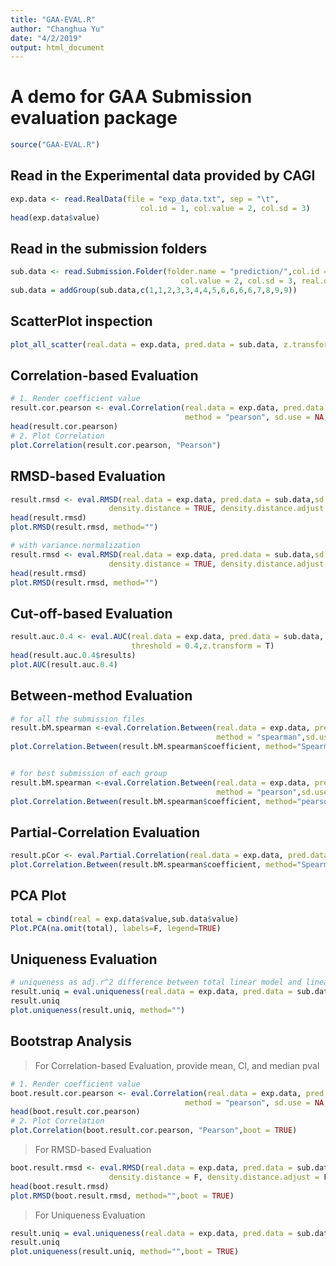 ```yaml
---
title: "GAA-EVAL.R"
author: "Changhua Yu"
date: "4/2/2019"
output: html_document
---
```

# A demo for GAA Submission evaluation package
```r
source("GAA-EVAL.R")
```

## Read in the Experimental data provided by CAGI
```r
exp.data <- read.RealData(file = "exp_data.txt", sep = "\t",
                             col.id = 1, col.value = 2, col.sd = 3)
head(exp.data$value)
```

## Read in the submission folders
```r
sub.data <- read.Submission.Folder(folder.name = "prediction/",col.id = 1,
                                      col.value = 2, col.sd = 3, real.data = exp.data)
sub.data = addGroup(sub.data,c(1,1,2,3,3,4,4,5,6,6,6,6,7,8,9,9))
```

## ScatterPlot inspection
```r
plot_all_scatter(real.data = exp.data, pred.data = sub.data, z.transform = TRUE)
```

## Correlation-based Evaluation
```r
# 1. Render coefficient value
result.cor.pearson <- eval.Correlation(real.data = exp.data, pred.data = sub.data,
                                       method = "pearson", sd.use = NA,z.transform = TRUE)
head(result.cor.pearson)
# 2. Plot Correlation
plot.Correlation(result.cor.pearson, "Pearson")
```

## RMSD-based Evaluation
```r
result.rmsd <- eval.RMSD(real.data = exp.data, pred.data = sub.data,sd.use = NA, 
                      density.distance = TRUE, density.distance.adjust = FALSE, variance.normalization = TRUE)
head(result.rmsd)
plot.RMSD(result.rmsd, method="")

# with variance.normalization
result.rmsd <- eval.RMSD(real.data = exp.data, pred.data = sub.data,sd.use = NA, 
                      density.distance = TRUE, density.distance.adjust = FALSE, variance.normalization = FALSE)
head(result.rmsd)
plot.RMSD(result.rmsd, method="")
```


## Cut-off-based Evaluation
```r
result.auc.0.4 <- eval.AUC(real.data = exp.data, pred.data = sub.data, 
                           threshold = 0.4,z.transform = T)
head(result.auc.0.4$results)
plot.AUC(result.auc.0.4)
```

## Between-method Evaluation
```r
# for all the submission files
result.bM.spearman <-eval.Correlation.Between(real.data = exp.data, pred.data = sub.data,
                                              method = "spearman",sd.use = NA,z.transform = TRUE)
plot.Correlation.Between(result.bM.spearman$coefficient, method="Spearman")


# for best submission of each group
result.bM.spearman <-eval.Correlation.Between(real.data = exp.data, pred.data = sub.data,
                                              method = "pearson",sd.use = NA,z.transform = TRUE,grouped = TRUE)
plot.Correlation.Between(result.bM.spearman$coefficient, method="pearson")
```

## Partial-Correlation Evaluation
```r
result.pCor <- eval.Partial.Correlation(real.data = exp.data, pred.data = sub.data, method = "spearman")
plot.Correlation.Between(result.bM.spearman$coefficient, method="Spearman")
```

## PCA Plot
```r
total = cbind(real = exp.data$value,sub.data$value)
Plot.PCA(na.omit(total), labels=F, legend=TRUE) 
```

## Uniqueness Evaluation
```r
# uniqueness as adj.r^2 difference between total linear model and linear models without certain group
result.uniq = eval.uniqueness(real.data = exp.data, pred.data = sub.data)
result.uniq
plot.uniqueness(result.uniq, method="")
```

## Bootstrap Analysis
> For Correlation-based Evaluation, provide mean, CI, and median pval

```r
# 1. Render coefficient value
boot.result.cor.pearson <- eval.Correlation(real.data = exp.data, pred.data = sub.data,
                                       method = "pearson", sd.use = NA,z.transform = TRUE,boot = T)
head(boot.result.cor.pearson)
# 2. Plot Correlation
plot.Correlation(boot.result.cor.pearson, "Pearson",boot = TRUE)
```


> For RMSD-based Evaluation

```r
boot.result.rmsd <- eval.RMSD(real.data = exp.data, pred.data = sub.data,sd.use = NA, 
                      density.distance = F, density.distance.adjust = F, variance.normalization = T,boot = TRUE)
head(boot.result.rmsd)
plot.RMSD(boot.result.rmsd, method="",boot = TRUE)
```

> For Uniqueness Evaluation

```r
result.uniq = eval.uniqueness(real.data = exp.data, pred.data = sub.data,boot = TRUE)
result.uniq
plot.uniqueness(result.uniq, method="",boot = TRUE)
```

